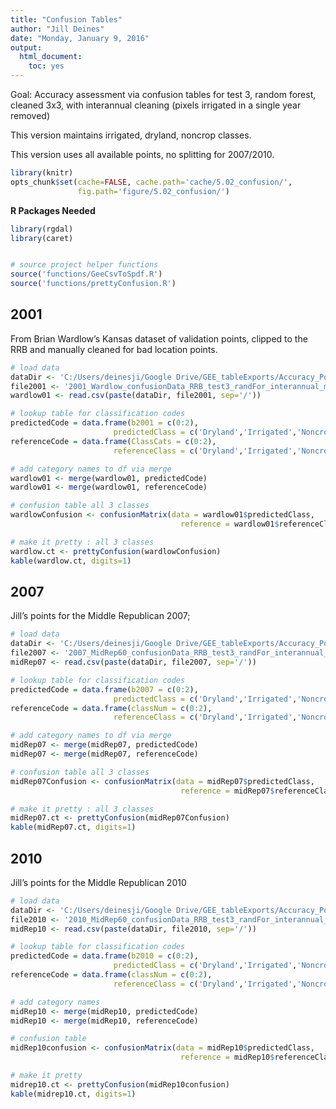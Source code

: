 ```yaml
---
title: "Confusion Tables"
author: "Jill Deines"
date: "Monday, January 9, 2016"
output: 
  html_document:
    toc: yes
---
```


Goal: Accuracy assessment via confusion tables for test 3, random forest, cleaned 3x3,
with interannual cleaning (pixels irrigated in a single year removed)

This version maintains irrigated, dryland, noncrop classes.

This version uses all available points, no splitting for 2007/2010.

```r
library(knitr)
opts_chunk$set(cache=FALSE, cache.path='cache/5.02_confusion/',
               fig.path='figure/5.02_confusion/')
```

**R Packages Needed**

```r
library(rgdal)
library(caret)


# source project helper functions
source('functions/GeeCsvToSpdf.R')
source('functions/prettyConfusion.R')
```

## 2001
From Brian Wardlow's Kansas dataset of validation points, clipped to the RRB and manually cleaned for bad location points.

```r
# load data
dataDir <- 'C:/Users/deinesji/Google Drive/GEE_tableExports/Accuracy_PointsforConfusionTables_test1_clean'
file2001 <- '2001_Wardlow_confusionData_RRB_test3_randFor_interannual_maskFixed_allClasses.csv'
wardlow01 <- read.csv(paste(dataDir, file2001, sep='/'))

# lookup table for classification codes
predictedCode = data.frame(b2001 = c(0:2),
                       predictedClass = c('Dryland','Irrigated','Noncrop'))
referenceCode = data.frame(ClassCats = c(0:2),
                       referenceClass = c('Dryland','Irrigated','Noncrop'))

# add category names to df via merge
wardlow01 <- merge(wardlow01, predictedCode)
wardlow01 <- merge(wardlow01, referenceCode)

# confusion table all 3 classes
wardlowConfusion <- confusionMatrix(data = wardlow01$predictedClass, 
                                      reference = wardlow01$referenceClass)

# make it pretty : all 3 classes
wardlow.ct <- prettyConfusion(wardlowConfusion)
kable(wardlow.ct, digits=1)
```

## 2007
Jill's points for the Middle Republican 2007; 

```r
# load data
dataDir <- 'C:/Users/deinesji/Google Drive/GEE_tableExports/Accuracy_PointsforConfusionTables_test1_clean'
file2007 <- '2007_MidRep60_confusionData_RRB_test3_randFor_interannual_maskFixed_allClasses.csv'
midRep07 <- read.csv(paste(dataDir, file2007, sep='/'))

# lookup table for classification codes
predictedCode = data.frame(b2007 = c(0:2),
                       predictedClass = c('Dryland','Irrigated','Noncrop'))
referenceCode = data.frame(classNum = c(0:2),
                       referenceClass = c('Dryland','Irrigated','Noncrop'))

# add category names to df via merge
midRep07 <- merge(midRep07, predictedCode)
midRep07 <- merge(midRep07, referenceCode)

# confusion table all 3 classes
midRep07Confusion <- confusionMatrix(data = midRep07$predictedClass, 
                                      reference = midRep07$referenceClass)

# make it pretty : all 3 classes
midRep07.ct <- prettyConfusion(midRep07Confusion)
kable(midRep07.ct, digits=1)

```


## 2010
Jill's points for the Middle Republican 2010


```r
# load data
dataDir <- 'C:/Users/deinesji/Google Drive/GEE_tableExports/Accuracy_PointsforConfusionTables_test1_clean'
file2010 <- '2010_MidRep60_confusionData_RRB_test3_randFor_interannual_maskFixed_allClasses.csv'
midRep10 <- read.csv(paste(dataDir, file2010, sep='/'))

# lookup table for classification codes
predictedCode = data.frame(b2010 = c(0:2),
                       predictedClass = c('Dryland','Irrigated','Noncrop'))
referenceCode = data.frame(classNum = c(0:2),
                       referenceClass = c('Dryland','Irrigated','Noncrop'))

# add category names
midRep10 <- merge(midRep10, predictedCode)
midRep10 <- merge(midRep10, referenceCode)

# confusion table
midRep10confusion <- confusionMatrix(data = midRep10$predictedClass, 
                                      reference = midRep10$referenceClass)

# make it pretty
midrep10.ct <- prettyConfusion(midRep10confusion)
kable(midrep10.ct, digits=1)
```
